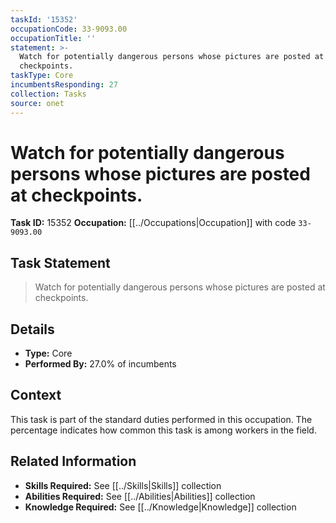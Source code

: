 ```yaml
---
taskId: '15352'
occupationCode: 33-9093.00
occupationTitle: ''
statement: >-
  Watch for potentially dangerous persons whose pictures are posted at
  checkpoints.
taskType: Core
incumbentsResponding: 27
collection: Tasks
source: onet
---
```

# Watch for potentially dangerous persons whose pictures are posted at checkpoints.

**Task ID:** 15352
**Occupation:** [[../Occupations|Occupation]] with code `33-9093.00`

## Task Statement

> Watch for potentially dangerous persons whose pictures are posted at checkpoints.

## Details

- **Type:** Core
- **Performed By:** 27.0% of incumbents

## Context

This task is part of the standard duties performed in this occupation. The percentage indicates how common this task is among workers in the field.

## Related Information

- **Skills Required:** See [[../Skills|Skills]] collection
- **Abilities Required:** See [[../Abilities|Abilities]] collection
- **Knowledge Required:** See [[../Knowledge|Knowledge]] collection
